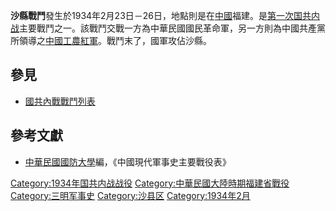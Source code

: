 {{Infobox Military Conflict|
campaign=|
image=|
caption=|
conflict=沙縣戰鬥|
partof=[[第一次国共内战|第一次国共内战]]|
date=1934年2月23日－26日|
place=[[中國|中國]]福建|
result=國軍採三面包圍戰法攻佔[[沙縣|沙縣]]，共軍陣亡四百|
combatant1=中華民國國民革命軍4師冷欣部|
combatant2=中國紅軍19師周建屏部| 
commander1=[[冷欣|冷欣]]|
commander2=[[周建屏|周建屏]]|
strength1=|
strength2=|
casualties1=|
casualties2=|
}}
'''沙縣戰鬥'''發生於1934年2月23日－26日，地點則是在[[中國|中國]]福建。是[[第一次国共内战|第一次国共内战]]主要戰鬥之一。該戰鬥交戰一方為中華民國國民革命軍，另一方則為中國共產黨所領導之[[中國工農紅軍|中國工農紅軍]]。戰鬥末了，國軍攻佔沙縣。
==參見==
*[[國共內戰戰鬥列表|國共內戰戰鬥列表]]
==參考文獻==
*[[中華民國|中華民國]][[國防大學_(臺灣)|國防大學]]編，《中國現代軍事史主要戰役表》

[[Category:1934年国共内战战役|Category:1934年国共内战战役]]
[[Category:中華民國大陸時期福建省戰役|Category:中華民國大陸時期福建省戰役]]
[[Category:三明军事史|Category:三明军事史]]
[[Category:沙县区|Category:沙县区]]
[[Category:1934年2月|Category:1934年2月]]